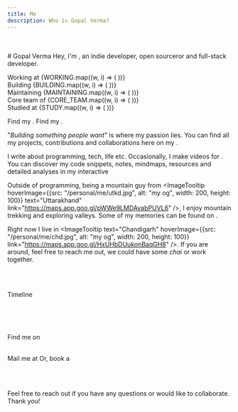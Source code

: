 ```yaml
---
title: Me
description: Who is Gopal Verma?
---
```



<br />
<br />
# Gopal Verma
Hey, I'm <span><ImageTooltip hoverImage={{src: "/personal/me/twitter.png", alt: "my og", width: 200, height: 200}} text="Gopal Verma" link="https://x.com/bettercallgopal" /></span>, an indie developer, open sourceror and full-stack developer.

Working at {WORKING.map((w, i) => ( <OrgBadge key={i} name={w.name} link={w.link} logo={w.logo} />))}  
Building {BUILDING.map((w, i) => ( <OrgBadge key={i} name={w.name} link={w.link} logo={w.logo} />))}  
Maintaining {MAINTAINING.map((w, i) => ( <OrgBadge key={i} name={w.name} link={w.link} logo={w.logo} />))}  
Core team of {CORE_TEAM.map((w, i) => ( <OrgBadge key={i} name={w.name} link={w.link} logo={w.logo} />))}  
Studied at {STUDY.map((w, i) => ( <OrgBadge key={i} name={w.name} link={w.link} logo={w.logo} />))}  

Find my <ImageTooltip text="Stats-&-Streaks" link="/stats" />. Find my <ImageTooltip text="resume" link={RESUME} />.

"*Building something people want*" is where my passion lies. You can find all my projects, contributions and collaborations here on my <ImageTooltip text="showcase" link="/showcase" />.

I write <ImageTooltip text="blog posts" link="/blogs" /> about programming, tech, life etc. Occasionally, I make videos for <ImageTooltip text="YouTube" link="https://www.youtube.com/channel/UCgfABFAZox1a26_iyyUuYeg" />.  
You can discover my code snippets, notes, mindmaps, resources and detailed analyses in my interactive <ImageTooltip text="notebooks." link="/notebooks" />

Outside of programming, being a mountain guy from <ImageTooltip hoverImage={{src: "/personal/me/utkd.jpg", alt: "my og", width: 200, height: 100}} text="Uttarakhand" link="https://maps.app.goo.gl/pWWe9LMDAvabPUVL6" />, I enjoy mountain trekking and exploring valleys. Some of my memories can be found on <ImageTooltip text="Pintrest" link="https://www.pinterest.com/GopalVerma1303/" />.  

Right now I live in <ImageTooltip text="Chandigarh" hoverImage={{src: "/personal/me/chd.jpg", alt: "my og", width: 200, height: 100}} link="https://maps.app.goo.gl/HxUHbDUukonBaqGH8" />. If you are around, feel free to reach me out, we could have some *chai* or work together.

<br />
<br />

Timeline  
<br />
<div className="ml-[2px]">
<Timeline events={TIMELINE} />
</div>

<br />
<br />

Find me on  
<br />
<div className="flex gap-2 flex-wrap">
<ImageTooltip text="Twitter" link="https://twitter.com/bettercallgopal" Icon={RiTwitterXLine} />  
<ImageTooltip text="Facebook" link="https://www.facebook.com/profile.php?id=100067485754453" Icon={FaFacebook} />  
<ImageTooltip text="Instagram" link="https://www.instagram.com/bettercallgopal" Icon={FaInstagram} />  
<ImageTooltip text="Reddit" link="https://www.reddit.com/user/Gopal__Verma/" Icon={FaReddit} />  
<ImageTooltip text="LinkedIn" link="https://www.linkedin.com/in/vermagopal" Icon={FaLinkedin} />  
<ImageTooltip text="Quora" link="https://www.quora.com/profile/Gopal-Verma-301" Icon={FaQuora} />  
<ImageTooltip text="YouTube" link="https://www.youtube.com/channel/UCgfABFAZox1a26_iyyUuYeg" Icon={FaYoutube} />  
<ImageTooltip text="Pinterest" link="https://in.pinterest.com/GopalVerma1303/_saved/" Icon={FaPinterest} />  
<ImageTooltip text="Discord" link="https://discord.com/users/777003660244418570" Icon={FaDiscord} />  
</div>

Mail me at <ImageTooltip text="business.gopalverma@gmail.com" link="mailto:business.gopalverma@gmail.com" Icon={FaEnvelope} /> Or, book a <ImageTooltip Icon={FaPhone} text="personalized call" link="https://cal.com/bettercallgopal/personalizedcall" />

<br />
<br />

Feel free to reach out if you have any questions or would like to collaborate. Thank you!
